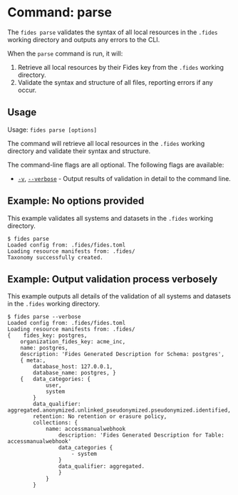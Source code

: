 

# Command: parse

The ```fides parse``` validates the syntax of all local resources in the ```.fides``` working directory and outputs any errors to the CLI.

When the ```parse``` command is run, it will:

1. Retrieve all local resources by their Fides key from the ```.fides``` working directory.
2. Validate the syntax and structure of all files, reporting errors if any occur.

## Usage
Usage: ```fides parse [options]```

The command will retrieve all local resources in the ```.fides``` working directory and validate their syntax and structure.

The command-line flags are all optional. The following flags are available:

* <span class="nx-absolute -nx-mt-20" id="v"></span>[```-v```](#v), [```--verbose```](#v) - Output results of validation in detail to the command line.

## Example: No options provided
This example validates all systems and datasets in the ```.fides``` working directory.

```console
$ fides parse
Loaded config from: .fides/fides.toml
Loading resource manifests from: .fides/
Taxonomy successfully created.
```

## Example: Output validation process verbosely
This example outputs all details of the validation of all systems and datasets in the ```.fides``` working directory.

```console
$ fides parse --verbose
Loaded config from: .fides/fides.toml
Loading resource manifests from: .fides/
{    fides_key: postgres,
    organization_fides_key: acme_inc,
    name: postgres,
    description: 'Fides Generated Description for Schema: postgres',
    { meta:,
        database_host: 127.0.0.1,
        database_name: postgres, }
    {   data_categories: {
            user,
            system
        }
        data_qualifier: aggregated.anonymized.unlinked_pseudonymized.pseudonymized.identified,
        retention: No retention or erasure policy,
        collections: {
            name: accessmanualwebhook
                description: 'Fides Generated Description for Table: accessmanualwebhook'
                data_categories {
                    - system
                }
                data_qualifier: aggregated. 
                }
            }
        }
```